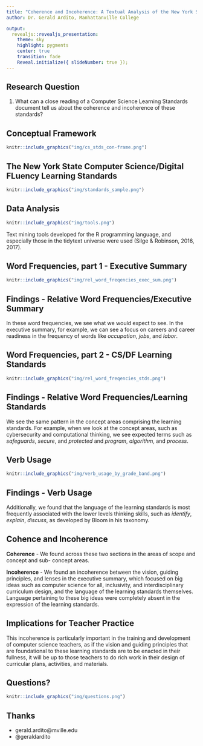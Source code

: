 ```yaml
---
title: "Coherence and Incoherence: A Textual Analysis of the New York State Computer Science/Digital Fluency Learning Standards"
author: Dr. Gerald Ardito, Manhattanville College

output:
  revealjs::revealjs_presentation:
    theme: sky
    highlight: pygments
    center: true
    transition: fade
    Reveal.initialize({ slideNumber: true });
---
```


## Research Question
   
1. What can a close reading of a Computer Science Learning Standards document tell us about the coherence and incoherence of these standards?

## Conceptual Framework
```r
knitr::include_graphics("img/cs_stds_con-frame.png")
```


## The New York State Computer Science/Digital FLuency Learning Standards

```r
knitr::include_graphics("img/standards_sample.png")
```

## Data Analysis


```r
knitr::include_graphics("img/tools.png")
```
Text mining tools developed for the R programming language, and especially those in the tidytext universe were used (Silge & Robinson, 2016, 2017). 


## Word Frequencies, part 1 - Executive Summary

```r
knitr::include_graphics("img/rel_word_freqencies_exec_sum.png")
```

## Findings - Relative Word Frequencies/Executive Summary

In these word frequencies, we see what we would expect to see. In the executive summary, for example, we can see a focus on careers and career readiness in the frequency of words like *occupation*, *jobs*, and *labor*. 

## Word Frequencies, part 2 - CS/DF Learning Standards

```r
knitr::include_graphics("img/rel_word_freqencies_stds.png")
```

## Findings - Relative Word Frequencies/Learning Standards

We see the same pattern in the concept areas comprising the learning standards. For example, when we look at the concept areas, such as cybersecurity and computational thinking, we see expected terms such as *safeguards*, *secure*, and *protected* and *program*, *algorithm*, and *process*. 

## Verb Usage

```r
knitr::include_graphics("img/verb_usage_by_grade_band.png")
```

## Findings - Verb Usage

Additionally, we found that the language of the learning standards is most frequently associated with the lower levels thinking skills, such as *identify*, *explain*, *discuss*, as developed by Bloom in his taxonomy.

## Cohence and Incoherence
**Coherence** - We found across these two sections in the areas of scope and concept and sub- concept areas.

**Incoherence** - We found an incoherence between the vision, guiding principles, and lenses in the executive summary, which focused on big ideas such as computer science for all, inclusivity, and interdisciplinary curriculum design, and the language of the learning standards themselves. Language pertaining to these big ideas were completely absent in the expression of the learning standards.

## Implications for Teacher Practice

This incoherence is particularly important in the training and development of computer science teachers, as if the vision and guiding principles that are foundational to these learning standards are to be enacted in their fullness, it will be up to those teachers to do rich work in their design of curricular plans, activities, and materials. 


## Questions?

```r
knitr::include_graphics("img/questions.png")
```

## Thanks
- gerald.ardito@mville.edu
- @geraldardito


